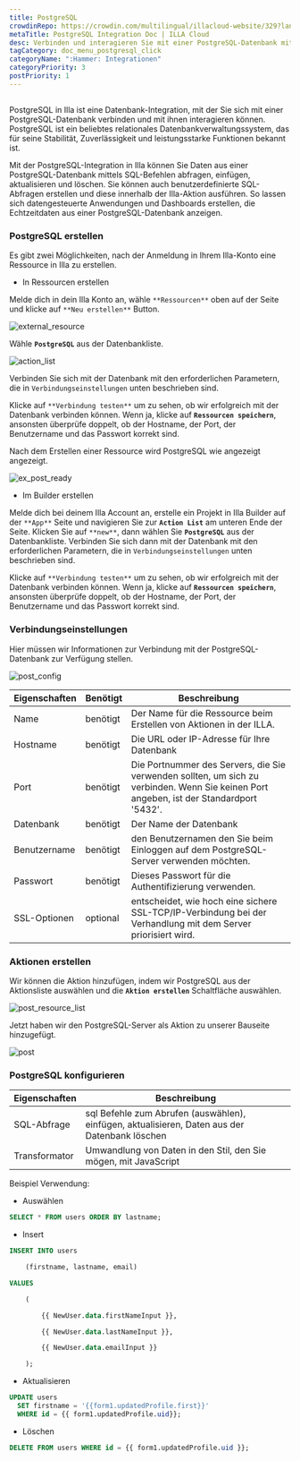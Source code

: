 ```yaml
---
title: PostgreSQL
crowdinRepo: https://crowdin.com/multilingual/illacloud-website/329?languages=de&filter=basic&value=0
metaTitle: PostgreSQL Integration Doc | ILLA Cloud
desc: Verbinden und interagieren Sie mit einer PostgreSQL-Datenbank mit ILLA Cloud. Apps erstellen, die Daten abfragen, bearbeiten und visualisieren können. Automatisieren und optimieren Sie Datenworkflows.
tagCategory: doc_menu_postgresql_click
categoryName: ":Hammer: Integrationen"
categoryPriority: 3
postPriority: 1
---
```


## <h2 hidden>Was ist PostgreSQL?</h2>

PostgreSQL in Illa ist eine Datenbank-Integration, mit der Sie sich mit einer PostgreSQL-Datenbank verbinden und mit ihnen interagieren können. PostgreSQL ist ein beliebtes relationales Datenbankverwaltungssystem, das für seine Stabilität, Zuverlässigkeit und leistungsstarke Funktionen bekannt ist.

Mit der PostgreSQL-Integration in Illa können Sie Daten aus einer PostgreSQL-Datenbank mittels SQL-Befehlen abfragen, einfügen, aktualisieren und löschen. Sie können auch benutzerdefinierte SQL-Abfragen erstellen und diese innerhalb der Illa-Aktion ausführen. So lassen sich datengesteuerte Anwendungen und Dashboards erstellen, die Echtzeitdaten aus einer PostgreSQL-Datenbank anzeigen.

### PostgreSQL erstellen

Es gibt zwei Möglichkeiten, nach der Anmeldung in Ihrem Illa-Konto eine Ressource in Illa zu erstellen.

-   In Ressourcen erstellen

Melde dich in dein Illa Konto an, wähle `**Ressourcen**` oben auf der Seite und klicke auf `**Neu erstellen**` Button.

![external_resource](https://cdn.illacloud.com/official-website/img/docs/external_resource.png)

Wähle **`PostgreSQL`** aus der Datenbankliste.

![action_list](https://cdn.illacloud.com/official-website/img/docs/action_list.png)

Verbinden Sie sich mit der Datenbank mit den erforderlichen Parametern, die in `Verbindungseinstellungen` unten beschrieben sind.

Klicke auf `**Verbindung testen**` um zu sehen, ob wir erfolgreich mit der Datenbank verbinden können. Wenn ja, klicke auf **`Ressourcen speichern`**, ansonsten überprüfe doppelt, ob der Hostname, der Port, der Benutzername und das Passwort korrekt sind.

Nach dem Erstellen einer Ressource wird PostgreSQL wie angezeigt angezeigt.

![ex_post_ready](https://cdn.illacloud.com/official-website/img/docs/ex_post_ready.png)

-   Im Builder erstellen

Melde dich bei deinem Illa Account an, erstelle ein Projekt in Illa Builder auf der `**App**` Seite und navigieren Sie zur **`Action List`** am unteren Ende der Seite. Klicken Sie auf `**new**`, dann wählen Sie **`PostgreSQL`** aus der Datenbankliste. Verbinden Sie sich dann mit der Datenbank mit den erforderlichen Parametern, die in `Verbindungseinstellungen` unten beschrieben sind.

Klicke auf `**Verbindung testen**` um zu sehen, ob wir erfolgreich mit der Datenbank verbinden können. Wenn ja, klicke auf **`Ressourcen speichern`**, ansonsten überprüfe doppelt, ob der Hostname, der Port, der Benutzername und das Passwort korrekt sind.

### Verbindungseinstellungen

Hier müssen wir Informationen zur Verbindung mit der PostgreSQL-Datenbank zur Verfügung stellen.

![post_config](https://cdn.illacloud.com/official-website/img/docs/post_config.png)

| Eigenschaften   | Benötigt | Beschreibung                                                                                                                            |
| --------------- | -------- | --------------------------------------------------------------------------------------------------------------------------------------- |
| Name            | benötigt | Der Name für die Ressource beim Erstellen von Aktionen in der ILLA.                                                                     |
| Hostname        | benötigt | Die URL oder IP-Adresse für Ihre Datenbank                                                                                              |
| Port            | benötigt | Die Portnummer des Servers, die Sie verwenden sollten, um sich zu verbinden. Wenn Sie keinen Port angeben, ist der Standardport '5432'. |
| Datenbank       | benötigt | Der Name der Datenbank                                                                                                                  |
| Benutzername    | benötigt | den Benutzernamen den Sie beim Einloggen auf dem PostgreSQL-Server verwenden möchten.                                                   |
| Passwort        | benötigt | Dieses Passwort für die Authentifizierung verwenden.                                                                                    |
| SSL-Optionen    | optional | entscheidet, wie hoch eine sichere SSL-TCP/IP-Verbindung bei der Verhandlung mit dem Server priorisiert wird.                           |

### Aktionen erstellen

Wir können die Aktion hinzufügen, indem wir PostgreSQL aus der Aktionsliste auswählen und die **`Aktion erstellen`** Schaltfläche auswählen.

![post_resource_list](https://cdn.illacloud.com/official-website/img/docs/post_resource_list.png)

Jetzt haben wir den PostgreSQL-Server als Aktion zu unserer Bauseite hinzugefügt.

![post](https://cdn.illacloud.com/official-website/img/docs/post.png)

### PostgreSQL konfigurieren

| Eigenschaften  | Beschreibung                                                                                  |
| -------------- | --------------------------------------------------------------------------------------------- |
| SQL-Abfrage    | sql Befehle zum Abrufen (auswählen), einfügen, aktualisieren, Daten aus der Datenbank löschen |
| Transformator  | Umwandlung von Daten in den Stil, den Sie mögen, mit JavaScript                               |

Beispiel Verwendung:

-   Auswählen

```sql
SELECT * FROM users ORDER BY lastname;
```

-   Insert

```sql
INSERT INTO users

	(firstname, lastname, email)

VALUES

	(

		{{ NewUser.data.firstNameInput }},

		{{ NewUser.data.lastNameInput }},

		{{ NewUser.data.emailInput }}

	);
```

-   Aktualisieren

```sql
UPDATE users
  SET firstname = '{{form1.updatedProfile.first}}'
  WHERE id = {{ form1.updatedProfile.uid}};
```

-   Löschen

```sql
DELETE FROM users WHERE id = {{ form1.updatedProfile.uid }};
```
